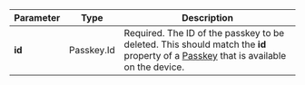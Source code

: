 | Parameter | Type | Description |
| --- | --- | --- |
| **id** | Passkey.Id | Required. The ID of the passkey to be deleted. This should match the **id** property of a [Passkey](/docs/next/embedded-reference-passkey-type) that is available on the device. |